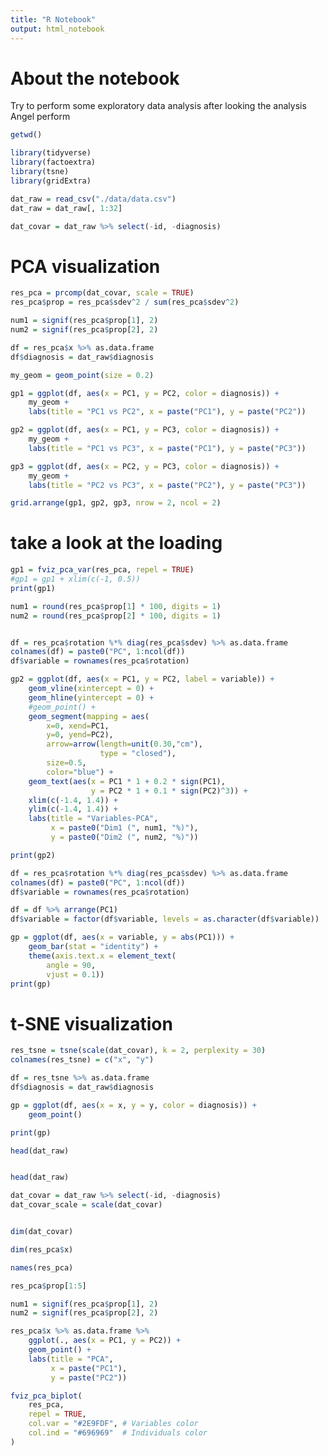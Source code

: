 ```yaml
---
title: "R Notebook"
output: html_notebook
---
```


# About the notebook

Try to perform some exploratory data analysis after looking the analysis Angel perform

```r
getwd()
```


```r
library(tidyverse)
library(factoextra)
library(tsne)
library(gridExtra)
```

```r
dat_raw = read_csv("./data/data.csv")
dat_raw = dat_raw[, 1:32]
```

```r
dat_covar = dat_raw %>% select(-id, -diagnosis)
```


# PCA visualization
```r
res_pca = prcomp(dat_covar, scale = TRUE)
res_pca$prop = res_pca$sdev^2 / sum(res_pca$sdev^2)
```

```r
num1 = signif(res_pca$prop[1], 2)
num2 = signif(res_pca$prop[2], 2)

df = res_pca$x %>% as.data.frame
df$diagnosis = dat_raw$diagnosis

my_geom = geom_point(size = 0.2)

gp1 = ggplot(df, aes(x = PC1, y = PC2, color = diagnosis)) + 
    my_geom +
    labs(title = "PC1 vs PC2", x = paste("PC1"), y = paste("PC2"))

gp2 = ggplot(df, aes(x = PC1, y = PC3, color = diagnosis)) + 
    my_geom +
    labs(title = "PC1 vs PC3", x = paste("PC1"), y = paste("PC3"))

gp3 = ggplot(df, aes(x = PC2, y = PC3, color = diagnosis)) + 
    my_geom +
    labs(title = "PC2 vs PC3", x = paste("PC2"), y = paste("PC3"))

grid.arrange(gp1, gp2, gp3, nrow = 2, ncol = 2)
```

# take a look at the loading

```r
gp1 = fviz_pca_var(res_pca, repel = TRUE)
#gp1 = gp1 + xlim(c(-1, 0.5))
print(gp1)
```

```r
num1 = round(res_pca$prop[1] * 100, digits = 1)
num2 = round(res_pca$prop[2] * 100, digits = 1)


df = res_pca$rotation %*% diag(res_pca$sdev) %>% as.data.frame
colnames(df) = paste0("PC", 1:ncol(df))
df$variable = rownames(res_pca$rotation)

gp2 = ggplot(df, aes(x = PC1, y = PC2, label = variable)) + 
    geom_vline(xintercept = 0) + 
    geom_hline(yintercept = 0) +
    #geom_point() + 
    geom_segment(mapping = aes(
        x=0, xend=PC1,
        y=0, yend=PC2), 
        arrow=arrow(length=unit(0.30,"cm"), 
                    type = "closed"), 
        size=0.5, 
        color="blue") +
    geom_text(aes(x = PC1 * 1 + 0.2 * sign(PC1), 
                  y = PC2 * 1 + 0.1 * sign(PC2)^3)) +
    xlim(c(-1.4, 1.4)) +
    ylim(c(-1.4, 1.4)) +
    labs(title = "Variables-PCA", 
         x = paste0("Dim1 (", num1, "%)"),
         y = paste0("Dim2 (", num2, "%)"))

print(gp2)
```

```r
df = res_pca$rotation %*% diag(res_pca$sdev) %>% as.data.frame
colnames(df) = paste0("PC", 1:ncol(df))
df$variable = rownames(res_pca$rotation)

df = df %>% arrange(PC1)
df$variable = factor(df$variable, levels = as.character(df$variable))

gp = ggplot(df, aes(x = variable, y = abs(PC1))) +
    geom_bar(stat = "identity") + 
    theme(axis.text.x = element_text(
        angle = 90,
        vjust = 0.1))
print(gp)
```


# t-SNE visualization
```r
res_tsne = tsne(scale(dat_covar), k = 2, perplexity = 30)
colnames(res_tsne) = c("x", "y")
```

```r
df = res_tsne %>% as.data.frame
df$diagnosis = dat_raw$diagnosis

gp = ggplot(df, aes(x = x, y = y, color = diagnosis)) +
    geom_point()

print(gp)
```



```r
head(dat_raw)
```

```r

```

```r
head(dat_raw)
```


```r
dat_covar = dat_raw %>% select(-id, -diagnosis)
dat_covar_scale = scale(dat_covar)
```

```r

```

```r
dim(dat_covar)
```


```r
dim(res_pca$x)
```

```r
names(res_pca)
```

```r
res_pca$prop[1:5]
```


```r
num1 = signif(res_pca$prop[1], 2)
num2 = signif(res_pca$prop[2], 2)

res_pca$x %>% as.data.frame %>% 
    ggplot(., aes(x = PC1, y = PC2)) + 
    geom_point() +
    labs(title = "PCA",
         x = paste("PC1"), 
         y = paste("PC2"))
```



```r
fviz_pca_biplot(
    res_pca, 
    repel = TRUE,
    col.var = "#2E9FDF", # Variables color
    col.ind = "#696969"  # Individuals color
)
```


















